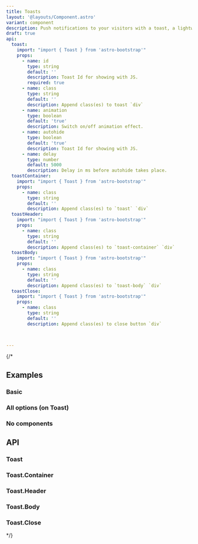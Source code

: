 ```yaml
---
title: Toasts
layout: '@layouts/Component.astro'
variant: component
description: Push notifications to your visitors with a toast, a lightweight and easily customizable alert message.
draft: true
api:
  toast:
    import: "import { Toast } from 'astro-bootstrap'"
    props:
      - name: id
        type: string
        default: ''
        description: Toast Id for showing with JS.
        required: true
      - name: class
        type: string
        default: ''
        description: Append class(es) to toast `div`
      - name: animation
        type: boolean
        default: 'true'
        description: Switch on/off animation effect.
      - name: autohide
        type: boolean
        default: 'true'
        description: Toast Id for showing with JS.
      - name: delay
        type: number
        default: 5000
        description: Delay in ms before autohide takes place.
  toastContainer:
    import: "import { Toast } from 'astro-bootstrap'"
    props:
      - name: class
        type: string
        default: ''
        description: Append class(es) to `toast` `div`
  toastHeader:
    import: "import { Toast } from 'astro-bootstrap'"
    props:
      - name: class
        type: string
        default: ''
        description: Append class(es) to `toast-container` `div`
  toastBody:
    import: "import { Toast } from 'astro-bootstrap'"
    props:
      - name: class
        type: string
        default: ''
        description: Append class(es) to `toast-body` `div`
  toastClose:
    import: "import { Toast } from 'astro-bootstrap'"
    props:
      - name: class
        type: string
        default: ''
        description: Append class(es) to close button `div`
     


---
```

{/* 


## Examples

### Basic

<Example>
  <Basic slot="component" />
  <Fragment slot="code" set:html={rawBasic} />
</Example>

### All options (on Toast)

<Example>
  <All slot="component" />
  <Fragment slot="code" set:html={rawAll} />
</Example>

### No components

<Example>
  <Manual slot="component" />
  <Fragment slot="code" set:html={rawManual} />
</Example> 

## API

### Toast

<Api component={frontmatter.api.toast} />

### Toast.Container

<Api component={frontmatter.api.toastContainer} />

### Toast.Header

<Api component={frontmatter.api.toastHeader} />

### Toast.Body

<Api component={frontmatter.api.toastBody} />

### Toast.Close

<Api component={frontmatter.api.toastClose} />

*/}
